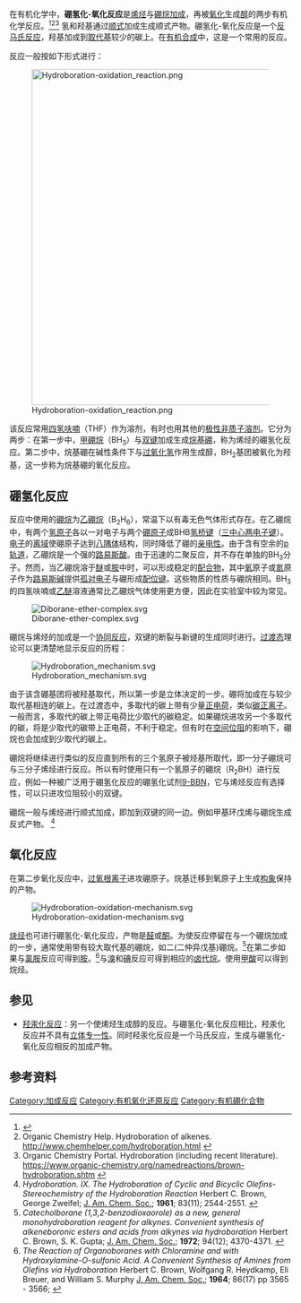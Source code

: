 在有机化学中，'''硼氢化-氧化反应'''是[[烯烃|烯烃]]与[[硼烷|硼烷]][[加成|加成]]，再被[[氧化|氧化]]生成[[醇|醇]]的两步有机化学反应。<ref>{{cite book en
| author = Loudon, Marc G.
| year = 2002
| title = Organic Chemistry
| url = https://archive.org/details/organicchemistry0000loud_v5s9
| chapter = Addition Reactions of Alkenes.
| edition = Fourth Edition
| pages = [https://archive.org/details/organicchemistry0000loud_v5s9/page/168 168]–172
| publisher = Oxford University Press
| location = New York
| isbn = 0-19-511999-1
}}</ref><ref>Organic Chemistry Help. Hydroboration of alkenes. [http://www.chemhelper.com/hydroboration.html http://www.chemhelper.com/hydroboration.html] {{Wayback|url=http://www.chemhelper.com/hydroboration.html |date=20090504035713 }}</ref><ref>Organic Chemistry Portal. Hydroboration (including recent literature). [https://www.organic-chemistry.org/namedreactions/brown-hydroboration.shtm https://www.organic-chemistry.org/namedreactions/brown-hydroboration.shtm] {{Wayback|url=https://www.organic-chemistry.org/namedreactions/brown-hydroboration.shtm |date=20180803163946 }}</ref> 氢和羟基通过[[顺反异构|顺式]]加成生成顺式产物。硼氢化-氧化反应是一个[[马氏规则|反马氏反应]]，羟基加成到[[取代基|取代基]]较少的碳上。在[[有机合成|有机合成]]中，这是一个常用的反应。

反应一般按如下形式进行：

[[Image:Hydroboration-oxidation_reaction.png|600px]]

该反应常用[[四氢呋喃|四氢呋喃]]（THF）作为溶剂，有时也用其他的[[极性非质子溶剂|极性非质子溶剂]]。它分为两步：在第一步中，[[硼烷|甲硼烷]]（BH<sub>3</sub>）与[[双键|双键]]加成生成[[烷基硼|烷基硼]]，称为烯烃的硼氢化反应。第二步中，烷基硼在碱性条件下与[[过氧化氢|过氧化氢]]作用生成醇，BH<sub>2</sub>基团被氧化为羟基，这一步称为烷基硼的氧化反应。

==硼氢化反应==
反应中使用的[[硼烷|硼烷]]为[[乙硼烷|乙硼烷]]（B<sub>2</sub>H<sub>6</sub>），常温下以有毒无色气体形式存在。在乙硼烷中，有两个[[氢原子|氢原子]]各以一对电子与两个[[硼|硼原子]]成BHB[[三中心两电子键|氢桥键]]（[[三中心两电子键|三中心两电子键]]）。[[电子|电子]]的[[离域|离域]]使硼原子达到[[八隅体|八隅体]]结构，同时降低了硼的[[亲电性|亲电性]]。由于含有空余的[[原子轨道|p轨道]]，乙硼烷是一个强的[[路易斯酸|路易斯酸]]。由于迅速的二聚反应，并不存在单独的BH<sub>3</sub>分子。然而，当乙硼烷溶于[[醚|醚]]或[[胺|胺]]中时，可以形成稳定的[[配合物|配合物]]，其中[[氧|氧]]原子或[[氮|氮]]原子作为[[路易斯碱|路易斯碱]]提供[[孤对电子|孤对电子]]与硼形成[[配位键|配位键]]。这些物质的性质与硼烷相同。BH<sub>3</sub>的四氢呋喃或[[乙醚|乙醚]]溶液通常比乙硼烷气体使用更方便，因此在实验室中较为常见。

[[Image:Diborane-ether-complex.svg|center]]

硼烷与烯烃的加成是一个[[周环反应|协同反应]]，双键的断裂与新键的生成同时进行。[[过渡态|过渡态]]理论可以更清楚地显示反应的历程：

[[Image:Hydroboration_mechanism.svg|center]]

由于该含硼基团将被羟基取代，所以第一步是立体决定的一步。硼将加成在与较少取代基相连的碳上。在过渡态中，多取代的碳上带有少量[[正电荷|正电荷]]，类似[[碳正离子|碳正离子]]。一般而言，多取代的碳上带正电荷比少取代的碳稳定。如果硼烷进攻另一个多取代的碳，将是少取代的碳带上正电荷，不利于稳定。但有时在[[空间位阻|空间位阻]]的影响下，硼烷也会加成到少取代的碳上。

硼烷将继续进行类似的反应直到所有的三个氢原子被烃基所取代，即一分子硼烷可与三分子烯烃进行反应。所以有时使用只有一个氢原子的硼烷（R<sub>2</sub>BH）进行反应，例如一种被广泛用于硼氢化反应的硼氢化试剂[[9-BBN|9-BBN]]，它与烯烃反应有选择性，可以只进攻位阻较小的双键。

硼烷一般与烯烃进行顺式加成，即加到双键的同一边。例如甲基环戊烯与硼烷生成反式产物。 <ref>''Hydroboration. IX. The Hydroboration of Cyclic and Bicyclic Olefins-Stereochemistry of the Hydroboration Reaction '' Herbert C. Brown, George Zweifel; [[J._Am._Chem._Soc.|J. Am. Chem. Soc.]]; '''1961'''; 83(11); 2544-2551. {{DOI|10.1021/ja01472a027}}</ref>

==氧化反应==
在第二步氧化反应中，[[过氧化氢|过氧根离子]]进攻硼原子。烷基迁移到氧原子上生成[[构象|构象]]保持的产物。

[[File:Hydroboration-oxidation-mechanism.svg|center]]

[[炔烃|炔烃]]也可进行硼氢化-氧化反应，产物是[[醛|醛]]或[[酮|酮]]。为使反应停留在与一个硼烷加成的一步，通常使用带有较大取代基的硼烷，如二(二仲异戊基)硼烷。<ref>''Catecholborane (1,3,2-benzodioxaorole) as a new, general monohydroboration reagent for alkynes. Convenient synthesis of alkeneboronic esters and acids from alkynes via hydroboration'' Herbert C. Brown, S. K. Gupta; [[J._Am._Chem._Soc.|J. Am. Chem. Soc.]]; '''1972'''; 94(12); 4370-4371.  {{DOI|10.1021/ja00767a072}} </ref>在第二步如果与[[氯胺|氯胺]]反应可得到[[胺|胺]]。<ref> ''The Reaction of Organoboranes with Chloramine and with Hydroxylamine-O-sulfonic Acid. A Convenient Synthesis of Amines from Olefins via Hydroboration''
Herbert C. Brown, Wolfgang R. Heydkamp, Eli Breuer, and William S. Murphy [[J._Am._Chem._Soc.|J. Am. Chem. Soc.]]; '''1964'''; 86(17) pp 3565 - 3566; {{DOI|10.1021/ja01071a036}}</ref>与[[溴|溴]]和[[碘|碘]]反应可得到相应的[[卤代烷|卤代烷]]。使用[[甲酸|甲酸]]可以得到烷烃。

==参见==
*[[羟汞化反应|羟汞化反应]]：另一个使烯烃生成醇的反应。与硼氢化-氧化反应相比，羟汞化反应并不具有[[立体专一性|立体专一性]]。同时羟汞化反应是一个马氏反应，生成与硼氢化-氧化反应相反的加成产物。

==参考资料==
{{reflist}}

[[Category:加成反应|Category:加成反应]]
[[Category:有机氧化还原反应|Category:有机氧化还原反应]]
[[Category:有机硼化合物|Category:有机硼化合物]]